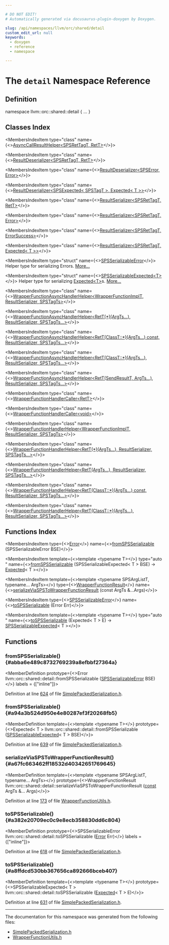 ```yaml
---

# DO NOT EDIT!
# Automatically generated via docusaurus-plugin-doxygen by Doxygen.

slug: /api/namespaces/llvm/orc/shared/detail
custom_edit_url: null
keywords:
  - doxygen
  - reference
  - namespace

---
```





# The `detail` Namespace Reference

<DoxygenPage pluginConfig={pluginConfig}>



## Definition

<CodeBlock>namespace llvm::orc::shared::detail &#123; ... &#125;</CodeBlock>

## Classes Index

<MembersIndex>

<MembersIndexItem
  type="class"
  name={<><a href="/docs/api/classes/llvm/orc/shared/detail/asynccallresulthelper">AsyncCallResultHelper&lt;SPSRetTagT, RetT&gt;</a></>}>
</MembersIndexItem>

<MembersIndexItem
  type="class"
  name={<><a href="/docs/api/classes/llvm/orc/shared/detail/resultdeserializer">ResultDeserializer&lt;SPSRetTagT, RetT&gt;</a></>}>
</MembersIndexItem>

<MembersIndexItem
  type="class"
  name={<><a href="/docs/api/classes/llvm/orc/shared/detail/resultdeserializer-8112f182ad5a7941abf9a1219f2005f7">ResultDeserializer&lt;SPSError, Error&gt;</a></>}>
</MembersIndexItem>

<MembersIndexItem
  type="class"
  name={<><a href="/docs/api/classes/llvm/orc/shared/detail/resultdeserializer-163b48e70dbecc03c34344b5da8431c0">ResultDeserializer&lt;SPSExpected&lt; SPSTagT &gt;, Expected&lt; T &gt;&gt;</a></>}>
</MembersIndexItem>

<MembersIndexItem
  type="class"
  name={<><a href="/docs/api/classes/llvm/orc/shared/detail/resultserializer">ResultSerializer&lt;SPSRetTagT, RetT&gt;</a></>}>
</MembersIndexItem>

<MembersIndexItem
  type="class"
  name={<><a href="/docs/api/classes/llvm/orc/shared/detail/resultserializer-54f73a9f351324d45c937748f2e26b7f">ResultSerializer&lt;SPSRetTagT, Error&gt;</a></>}>
</MembersIndexItem>

<MembersIndexItem
  type="class"
  name={<><a href="/docs/api/classes/llvm/orc/shared/detail/resultserializer-e60bc7c3c1f71686e80059bb6164b6c2">ResultSerializer&lt;SPSRetTagT, ErrorSuccess&gt;</a></>}>
</MembersIndexItem>

<MembersIndexItem
  type="class"
  name={<><a href="/docs/api/classes/llvm/orc/shared/detail/resultserializer-e65356f6dfe4450b667c2cf4516d354d">ResultSerializer&lt;SPSRetTagT, Expected&lt; T &gt;&gt;</a></>}>
</MembersIndexItem>

<MembersIndexItem
  type="struct"
  name={<><a href="/docs/api/structs/llvm/orc/shared/detail/spsserializableerror">SPSSerializableError</a></>}>
Helper type for serializing Errors. <a href="/docs/api/structs/llvm/orc/shared/detail/spsserializableerror/#details">More...</a>
</MembersIndexItem>

<MembersIndexItem
  type="struct"
  name={<><a href="/docs/api/structs/llvm/orc/shared/detail/spsserializableexpected">SPSSerializableExpected&lt;T&gt;</a></>}>
Helper type for serializing <a href="/docs/api/classes/llvm/expected">Expected&lt;T&gt;</a>s. <a href="/docs/api/structs/llvm/orc/shared/detail/spsserializableexpected/#details">More...</a>
</MembersIndexItem>

<MembersIndexItem
  type="class"
  name={<><a href="/docs/api/classes/llvm/orc/shared/detail/wrapperfunctionasynchandlerhelper">WrapperFunctionAsyncHandlerHelper&lt;WrapperFunctionImplT, ResultSerializer, SPSTagTs&gt;</a></>}>
</MembersIndexItem>

<MembersIndexItem
  type="class"
  name={<><a href="/docs/api/classes/llvm/orc/shared/detail/wrapperfunctionasynchandlerhelper-f451fc7537a691bd25ddab4c2ea4d1ad">WrapperFunctionAsyncHandlerHelper&lt;RetT(*)(ArgTs...), ResultSerializer, SPSTagTs...&gt;</a></>}>
</MembersIndexItem>

<MembersIndexItem
  type="class"
  name={<><a href="/docs/api/classes/llvm/orc/shared/detail/wrapperfunctionasynchandlerhelper-b5f79378f3af1dc0c3946def18cf5bb1">WrapperFunctionAsyncHandlerHelper&lt;RetT(ClassT::*)(ArgTs...) const, ResultSerializer, SPSTagTs...&gt;</a></>}>
</MembersIndexItem>

<MembersIndexItem
  type="class"
  name={<><a href="/docs/api/classes/llvm/orc/shared/detail/wrapperfunctionasynchandlerhelper-d0a0d87aaeae4d79538f40ec220fcd95">WrapperFunctionAsyncHandlerHelper&lt;RetT(ClassT::*)(ArgTs...), ResultSerializer, SPSTagTs...&gt;</a></>}>
</MembersIndexItem>

<MembersIndexItem
  type="class"
  name={<><a href="/docs/api/classes/llvm/orc/shared/detail/wrapperfunctionasynchandlerhelper-c0c21e5fa9ce288af7dec07050afc01a">WrapperFunctionAsyncHandlerHelper&lt;RetT(SendResultT, ArgTs...), ResultSerializer, SPSTagTs...&gt;</a></>}>
</MembersIndexItem>

<MembersIndexItem
  type="class"
  name={<><a href="/docs/api/classes/llvm/orc/shared/detail/wrapperfunctionhandlercaller">WrapperFunctionHandlerCaller&lt;RetT&gt;</a></>}>
</MembersIndexItem>

<MembersIndexItem
  type="class"
  name={<><a href="/docs/api/classes/llvm/orc/shared/detail/wrapperfunctionhandlercaller-3f63415e4669117ff49f73960a4719d0">WrapperFunctionHandlerCaller&lt;void&gt;</a></>}>
</MembersIndexItem>

<MembersIndexItem
  type="class"
  name={<><a href="/docs/api/classes/llvm/orc/shared/detail/wrapperfunctionhandlerhelper">WrapperFunctionHandlerHelper&lt;WrapperFunctionImplT, ResultSerializer, SPSTagTs&gt;</a></>}>
</MembersIndexItem>

<MembersIndexItem
  type="class"
  name={<><a href="/docs/api/classes/llvm/orc/shared/detail/wrapperfunctionhandlerhelper-f451fc7537a691bd25ddab4c2ea4d1ad">WrapperFunctionHandlerHelper&lt;RetT(*)(ArgTs...), ResultSerializer, SPSTagTs...&gt;</a></>}>
</MembersIndexItem>

<MembersIndexItem
  type="class"
  name={<><a href="/docs/api/classes/llvm/orc/shared/detail/wrapperfunctionhandlerhelper-7c3af4493e13c390f8fe71bfe3aa2569">WrapperFunctionHandlerHelper&lt;RetT(ArgTs...), ResultSerializer, SPSTagTs...&gt;</a></>}>
</MembersIndexItem>

<MembersIndexItem
  type="class"
  name={<><a href="/docs/api/classes/llvm/orc/shared/detail/wrapperfunctionhandlerhelper-b5f79378f3af1dc0c3946def18cf5bb1">WrapperFunctionHandlerHelper&lt;RetT(ClassT::*)(ArgTs...) const, ResultSerializer, SPSTagTs...&gt;</a></>}>
</MembersIndexItem>

<MembersIndexItem
  type="class"
  name={<><a href="/docs/api/classes/llvm/orc/shared/detail/wrapperfunctionhandlerhelper-d0a0d87aaeae4d79538f40ec220fcd95">WrapperFunctionHandlerHelper&lt;RetT(ClassT::*)(ArgTs...), ResultSerializer, SPSTagTs...&gt;</a></>}>
</MembersIndexItem>

</MembersIndex>

## Functions Index

<MembersIndex>

<MembersIndexItem
  type={<><a href="/docs/api/classes/llvm/error">Error</a></>}
  name={<><a href="#abba6e489c8732769239a8efbbf27364a">fromSPSSerializable</a> (SPSSerializableError BSE)</>}>
</MembersIndexItem>

<MembersIndexItem
  template={<>template &lt;typename T&gt;</>}
  type="auto "
  name={<><a href="#a94a3b524d950e4e80287ef3f20268fb5">fromSPSSerializable</a> (SPSSerializableExpected&lt; T &gt; BSE) -&gt; <a href="/docs/api/classes/llvm/expected">Expected</a>&lt; T &gt;</>}>
</MembersIndexItem>

<MembersIndexItem
  template={<>template &lt;typename SPSArgListT, typename... ArgTs&gt;</>}
  type={<><a href="/docs/api/classes/llvm/orc/shared/wrapperfunctionresult">WrapperFunctionResult</a></>}
  name={<><a href="#a67fc663462ff18532d40342651769645">serializeViaSPSToWrapperFunctionResult</a> (const ArgTs &amp;...Args)</>}>
</MembersIndexItem>

<MembersIndexItem
  type={<><a href="/docs/api/structs/llvm/orc/shared/detail/spsserializableerror">SPSSerializableError</a></>}
  name={<><a href="#a382e20709ec0c9e8ecb358830dd6c804">toSPSSerializable</a> (Error Err)</>}>
</MembersIndexItem>

<MembersIndexItem
  template={<>template &lt;typename T&gt;</>}
  type="auto "
  name={<><a href="#a8ffdcd530bb367656ca892666bceb407">toSPSSerializable</a> (Expected&lt; T &gt; E) -&gt; <a href="/docs/api/structs/llvm/orc/shared/detail/spsserializableexpected">SPSSerializableExpected</a>&lt; T &gt;</>}>
</MembersIndexItem>

</MembersIndex>


<SectionDefinition>

## Functions

### fromSPSSerializable() {#abba6e489c8732769239a8efbbf27364a}

<MemberDefinition
  prototype={<>Error llvm::orc::shared::detail::fromSPSSerializable (<a href="/docs/api/structs/llvm/orc/shared/detail/spsserializableerror">SPSSerializableError</a> BSE)</>}
  labels = {["inline"]}>

Definition at line <a href="/docs/api/files/include/include/llvm/include/llvm/executionengine/include/llvm/executionengine/orc/include/llvm/executionengine/orc/shared/simplepackedserialization-h/#l00624">624</a> of file <a href="/docs/api/files/include/include/llvm/include/llvm/executionengine/include/llvm/executionengine/orc/include/llvm/executionengine/orc/shared/simplepackedserialization-h">SimplePackedSerialization.h</a>.
</MemberDefinition>

### fromSPSSerializable() {#a94a3b524d950e4e80287ef3f20268fb5}

<MemberDefinition
  template={<>template &lt;typename T&gt;</>}
  prototype={<>Expected&lt; T &gt; llvm::orc::shared::detail::fromSPSSerializable (<a href="/docs/api/structs/llvm/orc/shared/detail/spsserializableexpected">SPSSerializableExpected</a>&lt; T &gt; BSE)</>}>

Definition at line <a href="/docs/api/files/include/include/llvm/include/llvm/executionengine/include/llvm/executionengine/orc/include/llvm/executionengine/orc/shared/simplepackedserialization-h/#l00639">639</a> of file <a href="/docs/api/files/include/include/llvm/include/llvm/executionengine/include/llvm/executionengine/orc/include/llvm/executionengine/orc/shared/simplepackedserialization-h">SimplePackedSerialization.h</a>.
</MemberDefinition>

### serializeViaSPSToWrapperFunctionResult() {#a67fc663462ff18532d40342651769645}

<MemberDefinition
  template={<>template &lt;typename SPSArgListT, typename... ArgTs&gt;</>}
  prototype={<>WrapperFunctionResult llvm::orc::shared::detail::serializeViaSPSToWrapperFunctionResult (<a href="/docs/api/files/lib/lib/target/lib/target/aarch64/aarch64promoteconstant-cpp/#a90f8350fecae261c25be85d38b451bff">const</a> ArgTs &amp;... Args)</>}>

Definition at line <a href="/docs/api/files/include/include/llvm/include/llvm/executionengine/include/llvm/executionengine/orc/include/llvm/executionengine/orc/shared/wrapperfunctionutils-h/#l00173">173</a> of file <a href="/docs/api/files/include/include/llvm/include/llvm/executionengine/include/llvm/executionengine/orc/include/llvm/executionengine/orc/shared/wrapperfunctionutils-h">WrapperFunctionUtils.h</a>.
</MemberDefinition>

### toSPSSerializable() {#a382e20709ec0c9e8ecb358830dd6c804}

<MemberDefinition
  prototype={<>SPSSerializableError llvm::orc::shared::detail::toSPSSerializable (<a href="/docs/api/classes/llvm/error">Error</a> Err)</>}
  labels = {["inline"]}>

Definition at line <a href="/docs/api/files/include/include/llvm/include/llvm/executionengine/include/llvm/executionengine/orc/include/llvm/executionengine/orc/shared/simplepackedserialization-h/#l00618">618</a> of file <a href="/docs/api/files/include/include/llvm/include/llvm/executionengine/include/llvm/executionengine/orc/include/llvm/executionengine/orc/shared/simplepackedserialization-h">SimplePackedSerialization.h</a>.
</MemberDefinition>

### toSPSSerializable() {#a8ffdcd530bb367656ca892666bceb407}

<MemberDefinition
  template={<>template &lt;typename T&gt;</>}
  prototype={<>SPSSerializableExpected&lt; T &gt; llvm::orc::shared::detail::toSPSSerializable (<a href="/docs/api/classes/llvm/expected">Expected</a>&lt; T &gt; E)</>}>

Definition at line <a href="/docs/api/files/include/include/llvm/include/llvm/executionengine/include/llvm/executionengine/orc/include/llvm/executionengine/orc/shared/simplepackedserialization-h/#l00631">631</a> of file <a href="/docs/api/files/include/include/llvm/include/llvm/executionengine/include/llvm/executionengine/orc/include/llvm/executionengine/orc/shared/simplepackedserialization-h">SimplePackedSerialization.h</a>.
</MemberDefinition>

</SectionDefinition>

<hr/>

The documentation for this namespace was generated from the following files:

<ul>
<li><a href="/docs/api/files/include/include/llvm/include/llvm/executionengine/include/llvm/executionengine/orc/include/llvm/executionengine/orc/shared/simplepackedserialization-h">SimplePackedSerialization.h</a></li>
<li><a href="/docs/api/files/include/include/llvm/include/llvm/executionengine/include/llvm/executionengine/orc/include/llvm/executionengine/orc/shared/wrapperfunctionutils-h">WrapperFunctionUtils.h</a></li>
</ul>

</DoxygenPage>
